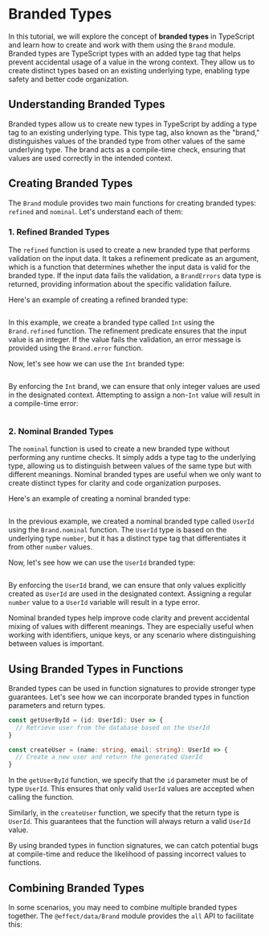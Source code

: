 # Branded Types

In this tutorial, we will explore the concept of **branded types** in TypeScript and learn how to create and work with them using the `Brand` module. Branded types are TypeScript types with an added type tag that helps prevent accidental usage of a value in the wrong context. They allow us to create distinct types based on an existing underlying type, enabling type safety and better code organization.

## Understanding Branded Types

Branded types allow us to create new types in TypeScript by adding a type tag to an existing underlying type. This type tag, also known as the "brand," distinguishes values of the branded type from other values of the same underlying type. The brand acts as a compile-time check, ensuring that values are used correctly in the intended context.

## Creating Branded Types

The `Brand` module provides two main functions for creating branded types: `refined` and `nominal`. Let's understand each of them:

### 1. Refined Branded Types

The `refined` function is used to create a new branded type that performs validation on the input data. It takes a refinement predicate as an argument, which is a function that determines whether the input data is valid for the branded type. If the input data fails the validation, a `BrandErrors` data type is returned, providing information about the specific validation failure.

Here's an example of creating a refined branded type:

```ts file=<rootDir>/src/guide/style/brands/Int.ts#L1-L8

```

In this example, we create a branded type called `Int` using the `Brand.refined` function. The refinement predicate ensures that the input value is an integer. If the value fails the validation, an error message is provided using the `Brand.error` function.

Now, let's see how we can use the `Int` branded type:

```ts file=<rootDir>/src/guide/style/brands/Int.ts#L10-L15

```

By enforcing the `Int` brand, we can ensure that only integer values are used in the designated context.
Attempting to assign a non-`Int` value will result in a compile-time error:

```ts file=<rootDir>/src/guide/style/brands/Int.ts#L17-

```

### 2. Nominal Branded Types

The `nominal` function is used to create a new branded type without performing any runtime checks. It simply adds a type tag to the underlying type, allowing us to distinguish between values of the same type but with different meanings. Nominal branded types are useful when we only want to create distinct types for clarity and code organization purposes.

Here's an example of creating a nominal branded type:

```ts file=<rootDir>/src/guide/style/brands/UserId.ts#L1-L5

```

In the previous example, we created a nominal branded type called `UserId` using the `Brand.nominal` function. The `UserId` type is based on the underlying type `number`, but it has a distinct type tag that differentiates it from other `number` values.

Now, let's see how we can use the `UserId` branded type:

```ts file=<rootDir>/src/guide/style/brands/UserId.ts#L7-

```

By enforcing the `UserId` brand, we can ensure that only values explicitly created as `UserId` are used in the designated context. Assigning a regular `number` value to a `UserId` variable will result in a type error.

Nominal branded types help improve code clarity and prevent accidental mixing of values with different meanings. They are especially useful when working with identifiers, unique keys, or any scenario where distinguishing between values is important.

## Using Branded Types in Functions

Branded types can be used in function signatures to provide stronger type guarantees. Let's see how we can incorporate branded types in function parameters and return types.

```ts
const getUserById = (id: UserId): User => {
  // Retrieve user from the database based on the UserId
}

const createUser = (name: string, email: string): UserId => {
  // Create a new user and return the generated UserId
}
```

In the `getUserById` function, we specify that the `id` parameter must be of type `UserId`. This ensures that only valid `UserId` values are accepted when calling the function.

Similarly, in the `createUser` function, we specify that the return type is `UserId`. This guarantees that the function will always return a valid `UserId` value.

By using branded types in function signatures, we can catch potential bugs at compile-time and reduce the likelihood of passing incorrect values to functions.

## Combining Branded Types

In some scenarios, you may need to combine multiple branded types together. The `@effect/data/Brand` module provides the `all` API to facilitate this:

```ts file=<rootDir>/src/guide/style/brands/PositiveInt.ts

```
